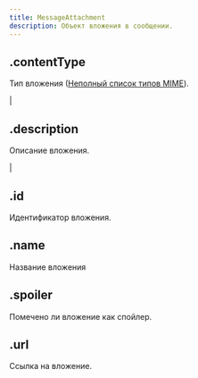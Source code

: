 ```yaml
---
title: MessageAttachment
description: Объект вложения в сообщении.
---
```


## .contentType

Тип вложения ([Неполный список типов MIME](https://developer.mozilla.org/ru/docs/Web/HTTP/MIME_types/Common_types)).

<MdnRef dataType="String" /> | <MdnRef dataType="null" />

## .description

Описание вложения.

<MdnRef dataType="String" /> | <MdnRef dataType="null" />

## .id

Идентификатор вложения.

<MdnRef dataType="String" />

## .name

Название вложения

<MdnRef dataType="String" />

## .spoiler

Помечено ли вложение как спойлер.

<MdnRef dataType="Boolean" />

## .url

Ссылка на вложение.

<MdnRef dataType="String" />

